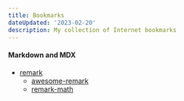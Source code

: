 ```yaml
---
title: Bookmarks
dateUpdated: '2023-02-20'
description: My collection of Internet bookmarks
---
```


#### Markdown and MDX
* [remark](https://github.com/remarkjs/remark)
  * [awesome-remark](https://github.com/remarkjs/awesome-remark)
  * [remark-math](https://github.com/remarkjs/remark-math)
